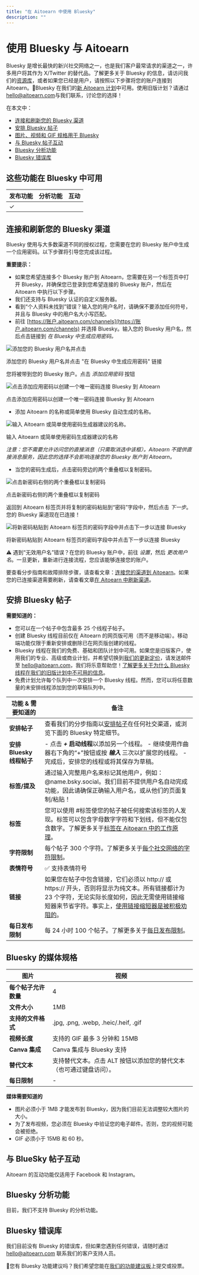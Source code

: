 ```yaml
---
title: "在 Aitoearn 中使用 Bluesky"
description: ""
---
```


# 使用 Bluesky 与 Aitoearn

Bluesky 是增长最快的新兴社交网络之一，也是我们客户最常请求的渠道之一，许多用户将其作为 X/Twitter 的替代品。了解更多关于 Bluesky 的信息，请访问我们的[资源库](https://aitoearn.com/资源/bluesky-social/)，或者如果您已经是用户，请按照以下步骤将您的账户连接到 Aitoearn。📝Bluesky 在我们的[新 Aitoearn 计划](https://aitoearn.com/定价)中可用。使用旧版计划？请通过[hello@aitoearn.com](mailto:hello@aitoearn.com)与我们联系，讨论您的选择！

在本文中：
- [连接和刷新您的 Bluesky 渠道](#01H85TJYNSGGQWBYQA6YDR24F0)
- [安排 Bluesky 帖子](#01H85TJYNSEZGDDX8DHJP4BAVJ)
- [图片、视频和 GIF 规格用于 Bluesky](#01H85TJYNSH5M13KP58PGVSJY3)
- [与 Bluesky 帖子互动](#h_01H7JKXN8DH37DZAFKAC1ZGY0X)
- [Bluesky 分析功能](#h_01H8ZZ8D903FG6VTBEA10RX80C)
- [Bluesky 错误库](#01H8HDDF73RDSVXXSR2QB755F1)

## 这些功能在 Bluesky 中可用

| **发布功能** | **分析功能** | **互动** |
| --- | --- | --- |
| ✓ | | |

## 连接和刷新您的 Bluesky 渠道

Bluesky 使用与大多数渠道不同的授权过程，您需要在您的 Bluesky 账户中生成一个应用密码。以下步骤将引导您完成该过程。

**重要提示：**
- 如果您希望连接多个 Bluesky 账户到 Aitoearn，您需要在另一个标签页中打开 Bluesky，并确保您已登录到您希望连接的 Bluesky 账户，然后在 Aitoearn 中执行以下步骤。
- 我们还支持与 Bluesky 认证的自定义服务器。
- 看到“个人资料未找到”错误？输入您的用户名时，请确保不要添加任何符号，并且与 Bluesky 中的用户名大小写匹配。
- 前往 [https://账户.aitoearn.com/channels](https://账户.aitoearn.com/channels) 并选择 Bluesky。输入您的 Bluesky 用户名，然后点击链接到 *在 Bluesky 中生成应用密码。*

![添加您的 Bluesky 用户名并点击](//d33v4339jhl8k0.cloudfront.net/docs/assets/64cb6cf86d4a3e191f237e66/图片s/6697d48fdd0f8c60bb3fe989/文件-oaANIJqTxX.png)

添加您的 Bluesky 用户名并点击 "在 Bluesky 中生成应用密码" 链接

您将被带到您的 Bluesky 账户。点击 *添加应用密码* 按钮

![点击添加应用密码以创建一个唯一密码连接 Bluesky 到 Aitoearn](//d33v4339jhl8k0.cloudfront.net/docs/assets/64cb6cf86d4a3e191f237e66/图片s/6697d4e9e1989867dceff766/文件-4UWdBfbwdk.png)

点击添加应用密码以创建一个唯一密码连接 Bluesky 到 Aitoearn

- 添加 Aitoearn 的名称或简单使用 Bluesky 自动生成的名称。

![输入 Aitoearn 或简单使用密码生成器建议的名称。](//d33v4339jhl8k0.cloudfront.net/docs/assets/64cb6cf86d4a3e191f237e66/图片s/6697d51ce1989867dceff768/文件-OLkosIpdYh.png)

输入 Aitoearn 或简单使用密码生成器建议的名称

*注意：您不需要允许访问您的直接消息（只需取消选中该框）。Aitoearn 不提供直接消息服务，因此您的选择不会影响连接您的 Bluesky 账户到 Aitoearn。*

- 当您的密码生成后，点击密码旁边的两个重叠框以复制密码。

![点击新密码右侧的两个重叠框以复制密码](//d33v4339jhl8k0.cloudfront.net/docs/assets/64cb6cf86d4a3e191f237e66/图片s/6697d562db62267f9903e37b/文件-u0A5599dvJ.png)

点击新密码右侧的两个重叠框以复制密码

返回到 Aitoearn 标签页并将复制的密码粘贴到“密码”字段中，然后点击 *下一步*。您的 Bluesky 渠道现在已连接！

![将新密码粘贴到 Aitoearn 标签页的密码字段中并点击下一步以连接 Bluesky](//d33v4339jhl8k0.cloudfront.net/docs/assets/64cb6cf86d4a3e191f237e66/图片s/6697d58d5940934e140f632e/文件-DFq6hBJH1a.png)

将新密码粘贴到 Aitoearn 标签页的密码字段中并点击下一步以连接 Bluesky

⚠️ 遇到“无效用户名”错误？在您的 Bluesky 账户中，前往 *设置*，然后 *更改用户名*。一旦更新，重新进行连接流程，您应该能够连接您的账户。

要查看分步指南和故障排除步骤，请查看文章：[连接您的渠道到 Aitoearn](https://aitoearn.帮助scoutdocs.com/article/564-连接ing-您的-channels-到-aitoearn)。如果您的已连接渠道需要刷新，请查看文章[在 Aitoearn 中刷新渠道](https://aitoearn.帮助scoutdocs.com/article/573-refreshing-a-channel-在-aitoearn)。

## 安排 Bluesky 帖子

**需要知道的：**
- 您可以在一个帖子中包含最多 25 个线程子帖子。
- 创建 Bluesky 线程目前仅在 Aitoearn 的网页版可用（而不是移动端）。移动端功能仅限于重新安排或删除已在网页版创建的线程。
- Bluesky 线程在我们的免费、基础和团队计划中可用。如果您是旧版客户，使用我们的专业、高级或商业计划，并希望切换到[我们的更新定价](http://aitoearn.com/定价)，请发送邮件至 [hello@aitoearn.com](mailto:hello@aitoearn.com)，我们将乐意帮助您！[了解更多关于为什么 Bluesky 线程在我们的旧版计划中不可用的信息](https://aitoearn.帮助scoutdocs.com/article/594-为什么-some-功能-are-not-可用-在-legacy-aitoearn)。
- 免费计划允许每个队列中一次安排一个 Bluesky 线程。然而，您可以将任意数量的未安排线程添加到您的草稿队列中。

| **功能 & 需要知道的** | **备注** |
| --- | --- |
| **安排帖子** | 查看我们的分步指南以[安排帖子](https://aitoearn.帮助scoutdocs.com/article/642-scheduling-帖子)在任何社交渠道，或浏览下面的 Bluesky 特定细节。 |
| **安排 Bluesky 线程帖子** | - 点击 ***+*** **启动线程**以添加另一个线程。 - 继续使用作曲器右下角的“+”按钮或按 ***输入*** 三次以扩展您的线程。 - 完成后，安排您的线程或将其保存为草稿。 |
| **标签/提及** | 通过输入完整用户名来标记其他用户，例如：@name.bsky.social。我们目前不提供用户名自动完成功能，因此请确保正确输入用户名，或从他们的页面复制/粘贴！ |
| **标签** | 您可以使用 #标签使您的帖子被任何搜索该标签的人发现。标签可以包含字母数字字符和下划线，但不能仅包含数字。了解更多关于[标签在 Aitoearn 中的工作原理](https://aitoearn.帮助scoutdocs.com/article/586-how-hashtags-work-在-aitoearn)。 |
| **字符限制** | 每个帖子 300 个字符。了解更多关于[每个社交网络的字符限制](https://aitoearn.帮助scoutdocs.com/article/588-character-limits-用于-each-social-network)。 |
| **表情符号** | ✅ 支持表情符号 |
| **链接** | 如果您在帖子中包含链接，它们必须以 http:// 或 https:// 开头，否则将显示为纯文本。所有链接都计为 23 个字符，无论实际长度如何，因此无需使用链接缩短器来节省字符。事实上，[使用链接缩短器是被积极劝阻的](https://mstdn.social/@f编辑ips/107769116816478390#:~:text=您%20don't%20need%20to%20use%20链接%20shorteners%20on%20Mastodon,better%20for%20privacy%20than%20Twitter)。 |
| **每日发布限制** | 每 24 小时 100 个帖子。了解更多关于[每日发布限制](https://aitoearn.帮助scoutdocs.com/article/646-每日-posting-limits)。 |

## Bluesky 的媒体规格

| **图片** | **视频** |
| --- | --- |
| **每个帖子允许数量** | 4 | 1 |
| **文件大小** | 1MB | 最多 50MB |
| **支持的文件格式** | .jpg, .png, .webp, .heic/.heif, .gif | .mp4 和 .mov |
| **视频长度** | 支持的 GIF 最多 3 分钟和 15MB | 最多 3 分钟 |
| **Canva 集成** | Canva 集成与 Bluesky 支持 | - |
| **替代文本** | 支持替代文本。点击 ALT 按钮以添加您的替代文本（也可通过键盘访问）。 | - |
| **每日限制** | - | 每天 25 个视频，或一天内发送的视频总量为 10GB，以先到者为准 |

**媒体需要知道的**
- 图片必须小于 1MB 才能发布到 Bluesky，因为我们目前无法调整较大图片的大小。
- 为了发布视频，您必须在 Bluesky 中验证您的电子邮件。否则，您的视频可能会被拒绝。
- GIF 必须小于 15MB 和 60 秒。

## 与 BlueSky 帖子互动

Aitoearn 的互动功能仅适用于 Facebook 和 Instagram。

## Bluesky 分析功能

目前，我们不支持 Bluesky 的分析功能。

## Bluesky 错误库

我们目前没有 Bluesky 的错误库，但如果您遇到任何错误，请随时通过 [hello@aitoearn.com](mailto:hello@aitoearn.com) 联系我们的客户支持人员。

📝您有 Bluesky 功能建议吗？我们希望您能在[我们的功能建议板](https://suggestions.aitoearn.com/)上提交或投票。

